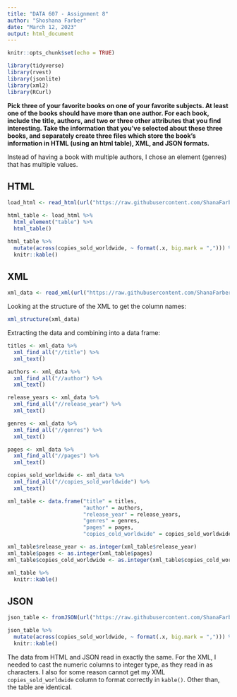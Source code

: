 ```yaml
---
title: "DATA 607 - Assignment 8"
author: "Shoshana Farber"
date: "March 12, 2023"
output: html_document
---
```


```r
knitr::opts_chunk$set(echo = TRUE)

library(tidyverse)
library(rvest)
library(jsonlite)
library(xml2)
library(RCurl)
```

**Pick three of your favorite books on one of your favorite subjects. At least one of the books should have more than one author. For each book, include the title, authors, and two or three other attributes that you find interesting. Take the information that you’ve selected about these three books, and separately create three files which store the book’s information in HTML (using an html table), XML, and JSON formats.**

Instead of having a book with multiple authors, I chose an element (genres) that has multiple values. 

## HTML

```r
load_html <- read_html(url("https://raw.githubusercontent.com/ShanaFarber/cuny-sps/master/DATA_607/Assignment7/books.html"))

html_table <- load_html %>%
  html_element("table") %>%
  html_table()

html_table %>% 
  mutate(across(copies_sold_worldwide, ~ format(.x, big.mark = ","))) %>% 
  knitr::kable()
```

## XML

```r
xml_data <- read_xml(url("https://raw.githubusercontent.com/ShanaFarber/cuny-sps/master/DATA_607/Assignment7/books.xml"))
```

Looking at the structure of the XML to get the column names:

```r
xml_structure(xml_data)
```

Extracting the data and combining into a data frame: 

```r
titles <- xml_data %>%
  xml_find_all("//title") %>%
  xml_text()

authors <- xml_data %>%
  xml_find_all("//author") %>%
  xml_text()

release_years <- xml_data %>%
  xml_find_all("//release_year") %>%
  xml_text()

genres <- xml_data %>%
  xml_find_all("//genres") %>%
  xml_text()

pages <- xml_data %>%
  xml_find_all("//pages") %>%
  xml_text()

copies_sold_worldwide <- xml_data %>%
  xml_find_all("//copies_sold_worldwide") %>%
  xml_text()

xml_table <- data.frame("title" = titles,
                        "author" = authors,
                        "release_year" = release_years,
                        "genres" = genres,
                        "pages" = pages,
                        "copies_cold_worldwide" = copies_sold_worldwide)

xml_table$release_year <- as.integer(xml_table$release_year)
xml_table$pages <- as.integer(xml_table$pages)
xml_table$copies_cold_worldwide <- as.integer(xml_table$copies_cold_worldwide)

xml_table %>%
  knitr::kable()
```

## JSON

```r
json_table <- fromJSON(url("https://raw.githubusercontent.com/ShanaFarber/cuny-sps/master/DATA_607/Assignment7/books.json"))

json_table %>% 
  mutate(across(copies_sold_worldwide, ~ format(.x, big.mark = ","))) %>% 
  knitr::kable()
```

The data from HTML and JSON read in exactly the same. For the XML, I needed to cast the numeric columns to integer type, as they read in as characters. I also for some reason cannot get my XML `copies_sold_worldwide` column to format correctly in `kable()`. Other than, the table are identical. 
